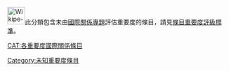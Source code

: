 [[File:Wikipe-tan_head.png|40px]]此分類包含未由[[WikiProject:國際關係|國際關係專題]]評估重要度的條目，請見[[WikiProject:國際關係/評級|條目重要度評級標準]]。
{{catmore1|[[WikiProject:國際關係|WikiProject:國際關係]]}}
{{Articles by Importance|topic=國際關係|project=國際關係|format=toc}}
{{empty category}}

[[CAT:各重要度國際關係條目‎|CAT:各重要度國際關係條目‎]]
[[Category:未知重要度條目|Category:未知重要度條目]]